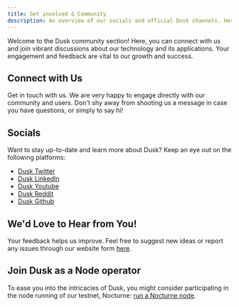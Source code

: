 ```yaml
---
title: Get involved & Community
description: An overview of our socials and official Dusk channels. Here you can find information to join our communities and how to get involved in Dusk.
---
```



Welcome to the Dusk community section! Here, you can connect with us and join vibrant discussions about our technology and its applications. Your engagement and feedback are vital to our growth and success.

## Connect with Us

Get in touch with us. We are very happy to engage directly with our community and users. Don't shy away from shooting us a message in case you have questions, or simply to say hi!

<CardGrid>
        <LinkCard title="Official Dusk Website" href="https://dusk.network" description="Home of Dusk, the protocol for Regulated And Decentralized Finance. News, use cases and team information can be found here."/>
        <LinkCard title="Discord (Duskcord)" href="https://discord.com/invite/dusk-official" description="Duskcord is where the more technical crowd hangs out. It is the best place to provide feedback, ask for help, and share your dApp ideas."/>
        <LinkCard title="Telegram" href="https://t.me/DuskNetwork" description="The community on Telegram never sleeps. This channel is moderated by the core team."/>
        <LinkCard title="Announcement" href="https://t.me/DuskAnnouncements" description="Annoucements and updates are posted in this read-only Telegram channel"/>
</CardGrid>

## Socials

Want to stay up-to-date and learn more about Dusk? Keep an eye out on the following platforms:

- [Dusk Twitter](https://twitter.com/DuskFoundation)
- [Dusk LinkedIn](https://www.linkedin.com/company/dusknetwork/)
- [Dusk Youtube](https://www.youtube.com/c/DuskNetwork)
- [Dusk Reddit](https://www.reddit.com/r/DuskNetwork/)
- [Dusk Github](https://github.com/dusk-network)

## We'd Love to Hear from You!

Your feedback helps us improve. Feel free to suggest new ideas or report any issues through our website form [here](https://dusk.network/contact/).

## Join Dusk as a Node operator

To ease you into the intricacies of Dusk, you might consider participating in the node running of our testnet, Nocturne: [run a Nocturne node](https://docs.dusk.network/operator/nocturne/node-running-guide).
